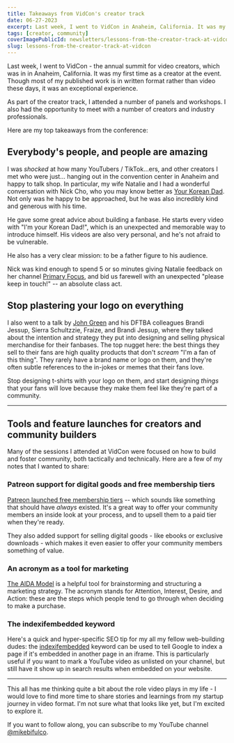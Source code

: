 ```yaml
---
title: Takeaways from VidCon's creator track
date: 06-27-2023
excerpt: Last week, I went to VidCon in Anaheim, California. It was my first time as a creator at the event. Here are my three takeaways from the conference.
tags: [creator, community]
coverImagePublicId: newsletters/lessons-from-the-creator-track-at-vidcon/cover
slug: lessons-from-the-creator-track-at-vidcon
---
```


Last week, I went to VidCon - the annual summit for video creators, which was in in Anaheim, California. It was my first time as a creator at the event. Though most of my published work is in written format rather than video these days, it was an exceptional experience.

As part of the creator track, I attended a number of panels and workshops. I also had the opportunity to meet with a number of creators and industry professionals.

Here are my top takeaways from the conference:

## Everybody's people, and people are amazing

I was _shocked_ at how many YouTubers / TikTok...ers, and other creators I met who were just... hanging out in the convention center in Anaheim and happy to talk shop. In particular, my wife Natalie and I had a wonderful conversation with Nick Cho, who you may know better as [Your Korean Dad](https://www.youtube.com/@yourkoreandad). Not only was he happy to be approached, but he was also incredibly kind and generous with his time.

He gave some great advice about building a fanbase. He starts every video with "I'm your Korean Dad!", which is an unexpected and memorable way to introduce himself. His videos are also very personal, and he's not afraid to be vulnerable.

He also has a very clear mission: to be a father figure to his audience.

Nick was kind enough to spend 5 or so minutes giving Natalie feedback on her channel [Primary Focus](https://youtube.com/@primaryfocus), and bid us farewell with an unexpected "please keep in touch!" -- an absolute class act.

## Stop plastering your logo on everything

I also went to a talk by [John Green](https://www.youtube.com/@vlogbrothers) and his DFTBA colleagues Brandi Jessup, Sierra Schultzzie, Fraize, and Brandi Jessup, where they talked about the intention and strategy they put into designing and selling physical merchandise for their fanbases. The top nugget here: the best things they sell to their fans are high quality products that don't _scream_ "I'm a fan of this thing". They rarely have a brand name or logo on them, and they're often subtle references to the in-jokes or memes that their fans love.

Stop designing t-shirts with your logo on them, and start designing _things_ that your fans will love because they make them feel like they're part of a community.

---

## Tools and feature launches for creators and community builders

Many of the sessions I attended at VidCon were focused on how to build and foster community, both tactically and technically. Here are a few of my notes that I wanted to share:

### Patreon support for digital goods and free membership tiers

[Patreon launched free membership tiers](https://www.theverge.com/2023/6/21/23763815/patreon-free-tier-shopping-digital-goods-subscription) -- which sounds like something that should have _always_ existed. It's a great way to offer your community members an inside look at your process, and to upsell them to a paid tier when they're ready.

They also added support for selling digital goods - like ebooks or exclusive downloads - which makes it even easier to offer your community members something of value.

### An acronym as a tool for marketing

[The AIDA Model](<https://en.wikipedia.org/wiki/AIDA_(marketing)>) is a helpful tool for brainstorming and structuring a marketing strategy. The acronym stands for Attention, Interest, Desire, and Action: these are the steps which people tend to go through when deciding to make a purchase.

### The indexifembedded keyword

Here's a quick and hyper-specific SEO tip for my all my fellow web-building dudes: the [indexifembedded](https://developers.google.com/search/docs/crawling-indexing/robots-meta-tag#indexifembedded) keyword can be used to tell Google to index a page if it's embedded in another page in an iframe. This is particularly useful if you want to mark a YouTube video as unlisted on your channel, but still have it show up in search results when embedded on your website.

---

This all has me thinking quite a bit about the role video plays in my life - I would love to find more time to share stories and learnings from my startup journey in video format. I'm not sure what that looks like yet, but I'm excited to explore it.

If you want to follow along, you can subscribe to my YouTube channel [@mikebifulco](https://www.youtube.com/@mikebifulco).

<br />

